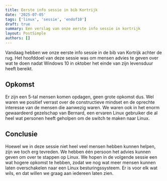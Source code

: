 ```yaml
---
title: Eerste info sessie in bib Kortrijk
date: '2025-07-05'
tags: ['linux', 'sessie', 'endof10']
draft: true
summary: Een verslag van onze eerste info sessie in kortrijk
layout: PostSimple
authors: []
---
```


Vandaag hebben we onze eerste info sessie in de bib van Kortrijk achter de rug.
Het hoofddoel van deze sessie was om mensen advies te geven over wat te doen
nadat Windows 10 in oktober het einde van zijn levensduur heeft bereikt.

## Opkomst

Er zijn een 5-tal mensen komen opdagen, geen grote opkomst dus. Wel waren we
positief verrast over de constructieve mindset en de oprechte interesse van de
mensen die aanwezig waren. We waren ook in het enorm gewaardeerd gezelschap van
Bernard, een ervaren Linux gebruiker die al heel wat personen heeft geholpen om
de switch te maken naar Linux.


## Conclusie

Hoewel we in deze sessie niet heel veel mensen hebben kunnen helpen, zijn we
toch erg tevreden. We hebben één persoon het advies kunnen geven om over te
stappen op Linux. We hopen in de volgende sessie een wat hogere opkomst te
hebben, zodat we nog wat meer mensen kunnen laten overschakelen naar een Linux
besturingssysteem. Er is voor elk wat wils, en dat willen we graag aan iedereen
laten zien.

